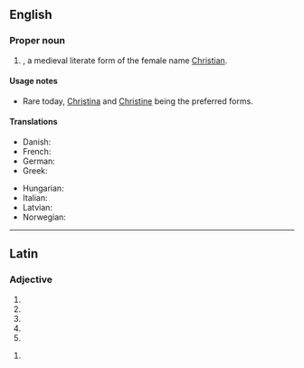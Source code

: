 {{also|christiana}}

==English==

===Proper noun===
{{en-proper noun}}

# {{given name|female|from=Ancient Greek}}, a medieval literate form of the female name [[Christian]].

====Usage notes====
* Rare today, [[Christina]] and [[Christine]] being the preferred forms.

====Translations====
{{trans-top|a female given name}}
* Danish: {{t|da|Kristiane}}
* French: {{t+|fr|Christiane}}
* German: {{t|de|Christiane}}
* Greek: {{t|el|Χρηστιάνα}}
{{trans-mid}}
* Hungarian: {{t|hu|Krisztiána}}
* Italian: {{t+|it|Cristiana|f}}
* Latvian: {{t|lv|Kristiāna|f}}
* Norwegian: {{t+|no|Kristiane}}
{{trans-bottom}}

----

==Latin==

===Adjective===
{{la-adj-form|Christiāna}}

# {{inflection of|Christiānus||nom|f|s|lang=la}}
# {{inflection of|Christiānus||nom|n|p|lang=la}}
# {{inflection of|Christiānus||acc|n|p|lang=la}}
# {{inflection of|Christiānus||voc|f|s|lang=la}}
# {{inflection of|Christiānus||voc|n|p|lang=la}}

{{la-adj-form|Christiānā}}

# {{inflection of|Christiānus||abl|f|s|lang=la}}